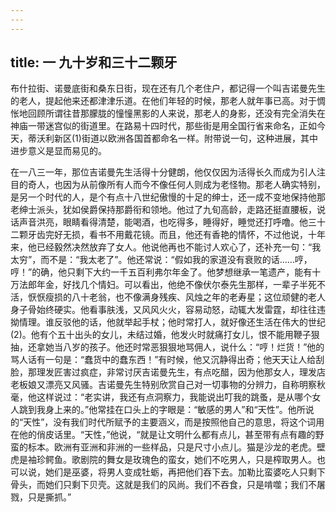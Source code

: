 ```yaml
---
---
---
```

title: 一 九十岁和三十二颗牙
---





布什拉街、诺曼底街和桑东日街，现在还有几个老住户，都记得一个叫吉诺曼先生的老人，提起他来还都津津乐道。在他们年轻的时候，那老人就年事已高。对于惆怅地回顾所谓往昔那朦胧的憧憧黑影的人来说，那老人的身影，还没有完全消失在神庙一带迷宫似的街道里。在路易十四时代，那些街是用全国行省来命名，正如今天，蒂沃利新区(1)街道以欧洲各国首都命名一样。附带说一句，这种进展，其中进步意义是显而易见的。

在一八三一年，那位吉诺曼先生活得十分健朗，他仅仅因为活得长久而成为引人注目的奇人，也因为从前像所有人而今不像任何人则成为老怪物。那老人确实特别，是另一个时代的人，是个有点十八世纪傲慢的十足的绅士，还一成不变地保持他那老绅士派头，犹如侯爵保持那爵衔和领地。他过了九旬高龄，走路还挺直腰板，说话声音洪亮，眼睛看得清楚，能喝酒，也吃得多，睡得好，睡觉还打呼噜。他三十二颗牙齿完好无损，看书不用戴花镜。而且，他还有香艳的情怀，不过他说，十年来，他已经毅然决然放弃了女人。他说他再也不能讨人欢心了，还补充一句：“我太穷”，而不是：“我太老了”。他还常说：“假如我的家道没有衰败的话……哼，哼！”的确，他只剩下大约一千五百利弗尔年金了。他梦想继承一笔遗产，能有十万法郎年金，好找几个情妇。可以看出，他绝不像伏尔泰先生那样，一辈子半死不活，恹恹瘦损的八十老翁，也不像满身残疾、风烛之年的老寿星；这位顽健的老人身子骨始终硬实。他看事肤浅，又风风火火，容易动怒，动辄大发雷霆，却往往违拗情理。谁反驳他的话，他就举起手杖；他时常打人，就好像还生活在伟大的世纪(2)。他有个五十出头的女儿，未结过婚，他发火时就痛打女儿，恨不能用鞭子狠抽，还拿她当八岁的孩子。他还时常恶狠狠地骂佣人，说什么：“哼！烂货！”他的骂人话有一句是：“蠢货中的蠢东西！”有时候，他又沉静得出奇；他天天让人给刮脸，那理发匠害过疯症，非常讨厌吉诺曼先生，有点吃醋，因为他那女人，理发店老板娘又漂亮又风骚。吉诺曼先生特别欣赏自己对一切事物的分辨力，自称明察秋毫，他这样说过：“老实讲，我还有点洞察力，我能说出叮我的跳蚤，是从哪个女人跳到我身上来的。”他常挂在口头上的字眼是：“敏感的男人”和“天性”。他所说的“天性”，没有我们时代所赋予的主要涵义，而是按照他自己的意思，将这个词用在他的俏皮话里。“天性，”他说，“就是让文明什么都有点儿，甚至带有点有趣的野蛮的标本。欧洲有亚洲和非洲的一些样品，只是尺寸小点儿。猫是沙龙的老虎。壁虎是袖珍鳄鱼。歌剧院的舞女是玫瑰色的蛮女，她们不吃男人，只是榨取男人。也可以说，她们是巫婆，将男人变成牡蛎，再把他们吞下去。加勒比蛮婆吃人只剩下骨头，而她们只剩下贝壳。这就是我们的风尚。我们不吞食，只是啃噬；我们不屠戮，只是撕抓。”